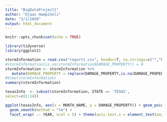 ```yaml
---
title: "BigDataProject1"
author: "Ojaas Hampiholi"
date: "3/1/2020"
output: html_document
---
```


```r
knitr::opts_chunk$set(echo = TRUE)
```

```r
library(tidyverse)
library(ggplot2)
```


```r
stormInformation = read.csv("report1.csv", header=T, na.strings=c("","NA"))
#stormInformation[is.na(stormInformation$DAMAGE_PROPERTY)] = 0
stormInformation <- stormInformation %>%
   mutate(DAMAGE_PROPERTY = replace(DAMAGE_PROPERTY,is.na(DAMAGE_PROPERTY),0))
#View(stormInformation)
summary(stormInformation)
```

```r
texasInfo  <- subset(stormInformation, STATE == 'TEXAS',
select=c(1:14))
```

```r
ggplot(texasInfo, aes(x = MONTH_NAME, y = DAMAGE_PROPERTY)) + geom_point()+
  geom_smooth(method = "lm") +
  facet_wrap( .~ YEAR, ncol = 5) + theme(axis.text.x = element_text(angle = 90, hjust = 1))


```



